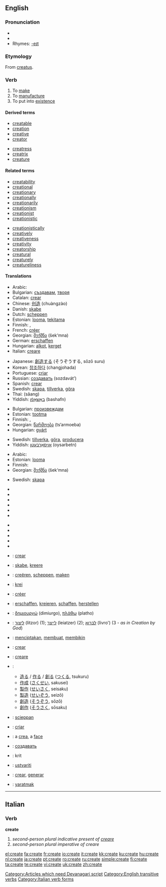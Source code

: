 {{wikipedia}}
==English==

===Pronunciation===
* {{IPA|/kɹiːeɪt/}}
* {{audio|en-us-create.ogg|Audio (US)}}
* Rhymes: [[Rhymes:English:-eɪt|-eɪt]]

===Etymology===
From {{L.}} [[creatus]].

===Verb===
{{en-verb|creat|ing}}

# To [[make]]
# To [[manufacture]]
# To put into [[existence]]

====Derived terms====
{{rel-top|terms derived from create}}
* [[creatable]]
* [[creation]]
* [[creative]]
* [[creator]]
{{rel-mid}}
* [[creatress]]
* [[creatrix]]
* [[creature]]
{{rel-bottom}}

====Related terms====
{{rel-top|terms related to create}}
* [[creatability]]
* [[creational]]
* [[creationary]]
* [[creationally]]
* [[creationarily]]
* [[creationism]]
* [[creationist]]
* [[creationistic]]
{{rel-mid}}
* [[creationistically]]
* [[creatively]]
* [[creativeness]]
* [[creativity]]
* [[creatorship]]
* [[creatural]]
* [[creaturely]]
* [[creatureliness]]
{{rel-bottom}}

====Translations====
{{trans-top|to make}}
* Arabic: {{Arab|[[خلق]]}} {{IPAchar|(xálaqa)}}
* Bulgarian: [[създавам]], [[творя]]
* Catalan: [[crear]]
* Chinese: [[创造]] (chuàngzào)
* Danish: [[skabe]]
* Dutch: [[scheppen]]
* Estonian: [[looma]], [[tekitama]]
* Finnish: {{t|fi|luoda}}, {{t|fi|tehdä}}
* French: [[créer]]
* Georgian: [[შექმნა]] (šek‘mna)
* German: [[erschaffen]]
* Hungarian: [[alkot]], [[kerget]]
* Italian: [[creare]]
{{trans-mid}}
* Japanese: [[創造]]する (そうぞうする, sōzō suru)
* Korean: [[창조하다]] (changjohada)
* Portuguese: [[criar]]
* Russian: [[создавать]] (sozdavát’)
* Spanish: [[crear]]
* Swedish: [[skapa]], [[tillverka]], [[göra]]
* Thai: {{Thai|[[สร้าง]]}} (sâang)
* Yiddish: [[באַשאַפֿן]] (bashafn)
{{trans-bottom}}

{{trans-top|to manufacture}}
* Bulgarian: [[произвеждам]]
* Estonian: [[tootma]]
* Finnish: {{t|fi|luoda}}, {{t|fi|valmistaa}}
* Georgian: [[წარმოება]] (ts‘armoeba)
* Hungarian: [[gyárt]]
{{trans-mid}}
* Swedish: [[tillverka]], [[göra]], [[producera]]
* Yiddish: [[אויסאַרבעטן]] (oysarbetn)
{{trans-bottom}}

{{trans-top|to put into existence}}
* Arabic: {{Arab|[[خلق]]}} {{IPAchar|(xálaqa)}}
* Estonian: [[looma]]
* Finnish: {{t|fi|luoda}}
* Georgian: [[შექმნა]] (šek‘mna)
{{trans-mid}}
* Swedish: [[skapa]]
{{trans-bottom}}


{{trans-top|Requests for translation}}
*{{trreq|Albanian}}
*{{trreq|Armenian}}
*{{trreq|Basque}}
*{{trreq|Hindi}}
*{{trreq|Hungarian}}
*{{trreq|Icelandic}}
{{trans-mid}}
*{{trreq|Korean}}
*{{trreq|Latin}}
*{{trreq|Latvian}}
*{{trreq|Lithuanian}}
*{{trreq|Persian}}
{{trans-bottom}}

{{ttbc-top}}
*{{ttbc|Catalan}}: [[crear]]
*{{ttbc|Danish}}: [[skabe]], [[kreere]]
*{{ttbc|Dutch}}: [[creëren]], [[scheppen]], [[maken]]
*{{ttbc|Esperanto}}: [[krei]]
*{{ttbc|French}}: [[créer]]
*{{ttbc|German}}: [[erschaffen]], [[kreieren]], [[schaffen]], [[herstellen]]
*{{ttbc|Greek}}: [[δημιουργώ]] (dimiurgo), [[πλάθω]] (platho)
*{{ttbc|Hebrew}}: [[ליצור]] (litzor) (1); [[לייצר]] (leiatzer) (2); [[לברוא]] (livro') (3 - ''as in Creation by God'')
*{{ttbc|Indonesian}}: [[cipta|menciptakan]], [[buat|membuat]], [[bikin|membikin]]
*{{ttbc|Interlingua}}: [[crear]]
*{{ttbc|Italian}}: [[creare]]
{{trans-mid}}
* {{ttbc|Japanese}}:
** [[造る]] / [[作る]] / [[創る]] ([[つくる]], tsukuru)
** [[作成]] ([[さくせい]], sakusei)
** [[製作]] ([[せいさく]], seisaku)
** [[製造]] ([[せいぞう]], seizō)
** [[創造]] ([[そうぞう]], sōzō)
** [[創作]] ([[そうさく]], sōsaku)
*{{ttbc|Old English}}: [[scieppan]]
*{{ttbc|Portuguese}}: [[criar]]
*{{ttbc|Romanian}}: a [[crea]], a [[face]]
*{{ttbc|Russian}}: [[создавать]]
*{{ttbc|Sanskrit}}: krit [[Category:Articles which need Devanagari script]]
*{{ttbc|Slovene}}: [[ustvariti]]
*{{ttbc|Spanish}}: [[crear]], [[generar]]
*{{ttbc|Turkish}}: [[yaratmak]]
{{trans-bottom}}

[[Category:English transitive verbs]]

----

==Italian==

===Verb===
'''create'''

# ''second-person plural indicative present of [[creare]]''
# ''second-person plural imperative of creare''

[[Category:Italian verb forms]]

[[el:create]]
[[fa:create]]
[[fr:create]]
[[io:create]]
[[it:create]]
[[kk:create]]
[[ku:create]]
[[hu:create]]
[[nl:create]]
[[ja:create]]
[[pt:create]]
[[ro:create]]
[[ru:create]]
[[simple:create]]
[[fi:create]]
[[ta:create]]
[[te:create]]
[[vi:create]]
[[uk:create]]
[[zh:create]]